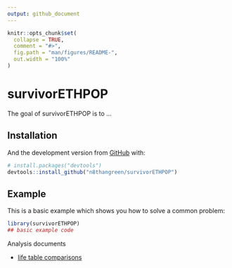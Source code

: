 ```yaml
---
output: github_document
---
```


<!-- README.md is generated from README.Rmd. Please edit that file -->

```r
knitr::opts_chunk$set(
  collapse = TRUE,
  comment = "#>",
  fig.path = "man/figures/README-",
  out.width = "100%"
)
```

# survivorETHPOP

<!-- badges: start -->
<!-- badges: end -->

The goal of survivorETHPOP is to ...

## Installation

And the development version from [GitHub](https://github.com/) with:

``` r
# install.packages("devtools")
devtools::install_github("n8thangreen/survivorETHPOP")
```
## Example

This is a basic example which shows you how to solve a common problem:

```r
library(survivorETHPOP)
## basic example code
```

Analysis documents

- [life table comparisons](https://ETHPOP-and-ETS.github.io/survivorETHPOP/analysis.html)
